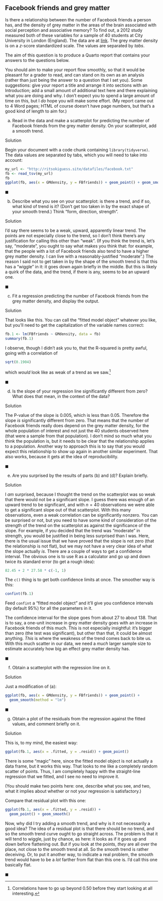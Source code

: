 ## Facebook friends and grey matter



 Is there a relationship between the number
of Facebook friends a person has, and the density of grey matter in
the areas of the brain associated with social perception and
associative memory? To find out, a 2012 study measured both of these
variables for a sample of 40 students at City University in London
(England). The data are at
[link](http://ritsokiguess.site/datafiles/facebook.txt). The grey
matter density is on a $z$-score standardized scale. The values are
separated by *tabs*.

The aim of this question is to produce a Quarto report that
contains your answers to the questions below. 

You should aim to make your report flow smoothly, so that it would be
pleasant for a grader to read, and can stand on its own as an analysis
(rather than just being the answer to a question that I set you).
Some suggestions: give your report a title and arrange it into
sections with an Introduction; add a small amount of additional text
here and there explaining what you are doing and why. I don't expect
you to spend a large amount of time on this, but I *do* hope
you will make some effort. (My report came out to 4 Word pages; HTML of course doesn't have page numbers, but that's a good kind of length to aim for.)


(a) Read in the data and make a scatterplot for predicting the
number of Facebook friends from the grey matter density. On your
scatterplot, add a smooth trend.


Solution


Begin your document with a code chunk containing
`library(tidyverse)`. The data values are
separated by tabs, which you will need to take into account:

```r
my_url <- "http://ritsokiguess.site/datafiles/facebook.txt"
fb <- read_tsv(my_url)
fb
ggplot(fb, aes(x = GMdensity, y = FBfriends)) + geom_point() + geom_smooth()
```

       

$\blacksquare$


(b) Describe what you see on your scatterplot: is there a
trend, and if so, what kind of trend is it? (Don't get too taken in
by the exact shape of your smooth trend.) Think "form, direction,  strength". 


Solution


I'd say there seems to be a weak, upward, apparently linear
trend. The points are not especially close to the trend, so I
don't think there's any justification for calling this other
than "weak". (If you think the trend is, let's say,
"moderate", you ought to say what makes you think that: for
example, that the people with a lot of Facebook friends also
tend to have a higher grey matter density. I can live with a
reasonably-justified "moderate".)
The reason I said not to get taken in by the shape of the smooth
trend is that this has a "wiggle" in it: it goes down again
briefly in the middle. But this is likely a quirk of the data,
and the trend, if there is any, seems to be an upward one.


$\blacksquare$

(c) Fit a regression predicting the number of Facebook friends
from the grey matter density, and display the output.


Solution


That looks like this. You can call the "fitted model object"
whatever you like, but you'll need to get the capitalization of
the  variable names correct:

```r
fb.1 <- lm(FBfriends ~ GMdensity, data = fb)
summary(fb.1)
```

       

I observe, though I didn't ask you to, that the R-squared is pretty
awful, going with a correlation of 

```r
sqrt(0.1904)
```

 

which *would* look
like as weak of a trend as we saw.^[Correlations have to go up beyond 0.50 before they start looking at all interesting.]


$\blacksquare$

(d) Is the slope of your regression line significantly
different from zero? What does that mean, in the context of the
data?


Solution


The P-value of the slope is 0.005, which is less than
0.05. Therefore the slope *is* significantly different from
zero. That means that the number of Facebook friends really does
depend on the grey matter density, for the whole population of
interest and not just the 40 students observed here (that were a
sample from that population). I don't mind so much what you
think the population is, but it needs to be clear that the
relationship applies to a population. 
Another way to approach this is to say that you would expect
this relationship to show up again in another similar
experiment. That also works, because it gets at the idea of
reproducibility. 

$\blacksquare$


(e) Are you surprised by the results of
parts (b) and (d)? Explain briefly.


Solution


I *am* surprised, because I thought the trend on the
scatterplot was so weak that there would not be a significant
slope. I guess there was enough of an upward trend to be
significant, and with $n=40$ observations we were able to get a
significant slope out of that scatterplot. With this many
observations, even a weak correlation can be significantly
nonzero. 
You can be surprised or not, but you need to have some kind of
consideration of the strength of the trend on the scatterplot as
against the significance of the slope. For example, if you
decided that the trend was "moderate" in strength, you would
be justified in being less surprised than I was. 
Here, there is the usual issue that we have proved that the
slope is not zero (that the relationship is not flat), but we
may not have a very clear idea of what the slope actually
*is*. There are a couple of ways to get a confidence
interval. The obvious one is to use R as a calculator and go up
and down twice its standard error (to get a rough idea):

```r
82.45 + 2 * 27.58 * c(-1, 1)
```

       
The `c()` thing is to get both confidence limits at once. The
smoother way is this:

```r
confint(fb.1)
```

 

Feed `confint` a "fitted model object" and it'll give you
confidence intervals (by default 95\%) for all the parameters in it. 

The confidence interval for the slope goes from about 27 to about
138. That is to say, a one-unit increase in grey matter density goes
with an increase in Facebook friends of this much. This is not
especially insightful: it's bigger than zero (the test was
significant), but other than that, it could be almost
anything. *This* is where the weakness of the trend comes back to
bite us. With this much scatter in our data, we need a *much*
larger sample size to estimate accurately how big an effect grey
matter density has.


$\blacksquare$

(f) Obtain a scatterplot with the regression line on it.


Solution


Just a modification
of (a):

```r
ggplot(fb, aes(x = GMdensity, y = FBfriends)) + geom_point() +
  geom_smooth(method = "lm")
```

       


$\blacksquare$

(g) Obtain a plot of the residuals from the regression against
the fitted values, and comment briefly on it.


Solution


This is, to my mind, the easiest way:

```r
ggplot(fb.1, aes(x = .fitted, y = .resid)) + geom_point()
```

       

There is some "magic" here, since the fitted model object is not
actually a data frame, but it works this way.
That looks to me like a completely random scatter of
points. Thus, I am completely happy with the straight-line regression
that we fitted, and I see no need to improve it.

(You should make two points here: one, describe what you see, and two,
what it implies about whether or not your regression is satisfactory.)

Compare that residual plot with this one:

```r
ggplot(fb.1, aes(x = .fitted, y = .resid)) +
  geom_point() + geom_smooth()
```

       
Now, why did I try adding a smooth trend, and why is it not
necessarily a good idea? The idea of a residual plot is that there
should be no trend, and so the smooth trend curve ought to go straight
across. The problem is that it will tend to wiggle, just by chance, as
here: it looks as if it goes up and down before flattening out. But if
you look at the points, *they* are all over the place, not close
to the smooth trend at all. So the smooth trend is rather
deceiving. Or, to put it another way, to indicate a real problem, the
smooth trend would have to be a *lot* farther from flat than this
one is. I'd call this one basically flat.

$\blacksquare$



